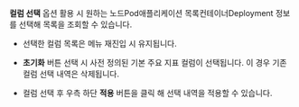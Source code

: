 **컬럼 선택** 옵션 활용 시 원하는 <InDoc pages="resource-node-list">노드</InDoc><InDoc pages="resource-pod-list">Pod</InDoc><InDoc pages="resource-application-list">애플리케이션 목록</InDoc><InDoc pages="resource-container-list">컨테이너</InDoc><InDoc pages="deployment-list">Deployment</InDoc> 정보를 선택해 목록을 조회할 수 있습니다. 

<InDoc pages="deployment-list">

<ImgLang img='k8s-deployment-list-cl.png' desc='컬럼 선택' />

</InDoc>

<InDoc pages="resource-container-list">

<ImgLang img='k8s-resource-container-list-cl.png' desc='컬럼 선택' />

</InDoc>

<InDoc pages="service-list">

<ImgLang img='k8s-service-list-cl.png' desc='컬럼 선택' />

</InDoc>

<InDoc pages="node-disk-list">

<ImgLang img='k8s-node-disk-cl.png' desc='컬럼 선택' />

</InDoc>

<InDoc pages="ingress-list">

<ImgLang img='k8s-ingress-list-cl.png' desc='컬럼 선택' />

</InDoc>

<InDoc pages="pv-list">

<ImgLang img='k8s-pv-list-cl.png' desc='컬럼 선택' />

</InDoc>

<Xclude pages="deployment-list,resource-container-list,service-list,node-disk-list,ingress-list,pv-list">

<ImgLang img='k8s-resource-node-list-cl.png' desc='컬럼 선택' />

</Xclude>

* 선택한 컬럼 목록은 메뉴 재진입 시 유지됩니다.

* **초기화** 버튼 선택 시 사전 정의된 기본 주요 지표 컬럼이 선택됩니다. 이 경우 기존 컬럼 선택 내역은 삭제됩니다.

* 컬럼 선택 후 우측 하단 **적용** 버튼을 클릭 해 선택 내역을 적용할 수 있습니다.